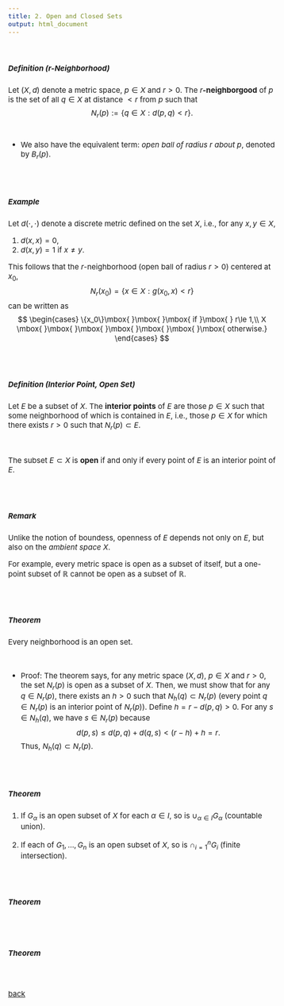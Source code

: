 ```yaml
---
title: 2. Open and Closed Sets
output: html_document
---
```



<style type="text/css">

body, td {
   font-size: 15px;
}
pre {
  font-size: 15px
}
</style>

<br>



##### Definition ($r$-Neighborhood)

Let $(X,d)$ denote a metric space, $p\in X$ and $r>0$. The $r$**-neighborgood** of $p$ is the set of all $q\in X$ at distance $<r$ from $p$ such that 
$$
N_r(p):=\left\{q \in X: d(p,q)<r\right\}.
$$
<br>

   - We also have the equivalent term: *open ball of radius $r$ about $p$*, denoted by $B_r(p)$. 
   

<br>
<br>

##### Example
Let $d(\cdot,\cdot)$ denote a discrete metric defined on the set $X$, i.e., for any $x,y\in X$, 
    
  1. $d(x,x)=0$,
  2. $d(x,y)=1$ if $x\ne y$.
  
This follows that the $r$-neighborhood (open ball of radius $r>0$) centered at $x_0$, 
$$
N_r(x_0)=\{x\in X:g(x_0,x)<r\}
$$
can be written as
$$
\begin{cases}
\{x_0\}\mbox{ }\mbox{ }\mbox{ if }\mbox{ } r\le 1,\\
X \mbox{ }\mbox{ }\mbox{ }\mbox{ }\mbox{ }\mbox{ }\mbox{ otherwise.}
\end{cases}
$$


  

<br>
<br>

##### Definition (Interior Point, Open Set)
Let $E$ be a subset of $X$. The **interior points** of $E$ are those $p\in X$ such that some neighborhood of which is contained in $E$, i.e., those $p\in X$ for which there exists $r>0$ such that $N_r(p)\subset E$. 

<br>

The subset $E\subset X$ is **open** if and only if every point of $E$ is an interior point of $E$.


<br>
<br>

##### Remark
Unlike the notion of boundess, openness of $E$ depends not only on $E$, but also on the *ambient space* $X$. 

For example, every metric space is open as a subset of itself, but a one-point subset of $\mathbb{R}$ cannot be open as a subset of $\mathbb{R}$.

<br>
<br>


##### Theorem
Every neighborhood is an open set.

<br>

   - Proof: The theorem says, for any metric space $(X,d)$, $p\in X$ and $r>0$, the set $N_r(p)$ is open as a subset of $X$. Then, we must show that for any $q\in N_r(p)$, there exists an $h>0$ such that $N_h(q)\subset N_r(p)$ (every point $q\in N_r(p)$ is an interior point of $N_r(p)$). Define $h=r-d(p,q)>0$. For any $s\in N_h(q)$, we have $s\in N_r(p)$ because
$$
   d(p,s)\le d(p,q)+d(q,s)<(r-h)+h=r.
$$
Thus, $N_h(q)\subset N_r(p)$.




<br>
<br> 



##### Theorem
1. If $G_\alpha$ is an open subset of $X$ for each $\alpha \in I$, so is $\cup_{\alpha\in I} G_\alpha$ (countable union).

2. If each of $G_1,\ldots, G_n$ is an open subset of $X$, so is $\cap_{i=1}^n G_i$ (finite intersection). 

<br>
<br>


##### Theorem



<br>
<br>


##### Theorem




<br>
<br>
[back](../limit.html)